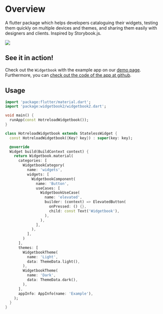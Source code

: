 # Overview

A flutter package which helps developers cataloguing their widgets, testing them quickly on multiple devices and themes, and sharing them easily with designers and clients. Inspired by Storybook.js.

<Image src="/assets/Screenshot.jpg" zoom />

## See it in action!

Check out the `Widgetbook` with the example app on our [demo page](https://demo.widgetbook.io). Furthermore, you can [check out the code of the app at github](https://github.com/widgetbook/widgetbook/tree/main/examples).

## Usage

```dart
import 'package:flutter/material.dart';
import 'package:widgetbook2/widgetbook2.dart';

void main() {
  runApp(const HotreloadWidgetbook());
}

class HotreloadWidgetbook extends StatelessWidget {
  const HotreloadWidgetbook({Key? key}) : super(key: key);

  @override
  Widget build(BuildContext context) {
    return Widgetbook.material(
      categories: [
        WidgetbookCategory(
          name: 'widgets',
          widgets: [
            WidgetbookComponent(
              name: 'Button',
              useCases: [
                WidgetbookUseCase(
                  name: 'elevated',
                  builder: (context) => ElevatedButton(
                    onPressed: () {},
                    child: const Text('Widgetbook'),
                  ),
                ),
              ],
            ),
          ],
        )
      ],
      themes: [
        WidgetbookTheme(
          name: 'Light',
          data: ThemeData.light(),
        ),
        WidgetbookTheme(
          name: 'Dark', 
          data: ThemeData.dark(),
        ),
      ],
      appInfo: AppInfo(name: 'Example'),
    );
  }
}
```